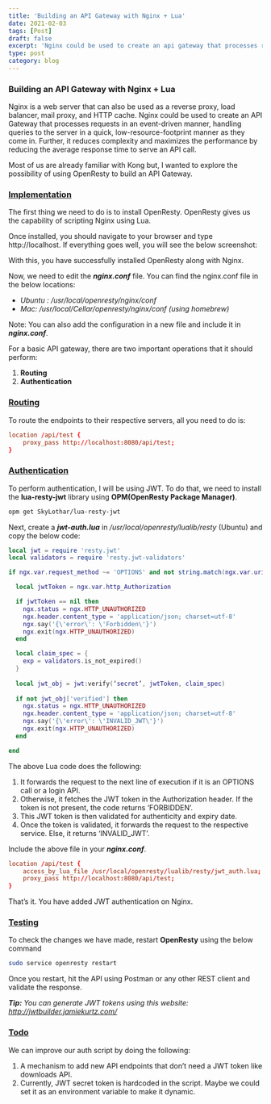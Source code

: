 ```yaml
---
title: 'Building an API Gateway with Nginx + Lua'
date: 2021-02-03
tags: [Post]
draft: false
excerpt: 'Nginx could be used to create an api gateway that processes requests in an event-driven manner'
type: post
category: blog
---
```


### Building an API Gateway with Nginx + Lua

Nginx is a web server that can also be used as a reverse proxy, load balancer, mail proxy, and HTTP cache. Nginx could be used to create an API Gateway that processes requests in an event-driven manner, handling queries to the server in a quick, low-resource-footprint manner as they come in. Further, it reduces complexity and maximizes the performance by reducing the average response time to serve an API call.  

Most of us are already familiar with Kong but, I wanted to explore the possibility of using OpenResty to build an API Gateway.

### <U>Implementation</U>
The first thing we need to do is to install OpenResty. OpenResty gives us the capability of scripting Nginx using Lua.  

Once installed, you should navigate to your browser and type http://localhost. If everything goes well, you will see the below screenshot:


<!-- ![OpenResty Welcome!](welcome.png "OpenResty Welcome") -->

With this, you have successfully installed OpenResty along with Nginx.  

Now, we need to edit the __*nginx.conf*__ file. You can find the nginx.conf file in the below locations:  

- *Ubuntu : /usr/local/openresty/nginx/conf*
- *Mac: /usr/local/Cellar/openresty/nginx/conf (using homebrew)*

Note: You can also add the configuration in a new file and include it in __*nginx.conf*__.

<!-- ![API Gateway with Nginx and Lua!](diagram.png "API Gateway with Nginx and Lua") -->

For a basic API gateway, there are two important operations that it should perform:

1. __Routing__
2. __Authentication__

### <U>Routing</U>
To route the endpoints to their respective servers, all you need to do is:

```nginx:title=/nginx.conf
location /api/test {
    proxy_pass http://localhost:8080/api/test;
}
```

### <U>Authentication</U>

To perform authentication, I will be using JWT. To do that, we need to install the __lua-resty-jwt__ library using __OPM(OpenResty Package Manager)__.

```bash
opm get SkyLothar/lua-resty-jwt
```

Next, create a __*jwt-auth.lua*__ in */usr/local/openresty/lualib/resty* (Ubuntu) and copy the below code:

```lua:title=/jwt-auth.lua
local jwt = require 'resty.jwt'
local validators = require 'resty.jwt-validators'

if ngx.var.request_method ~= 'OPTIONS' and not string.match(ngx.var.uri, 'login') then

  local jwtToken = ngx.var.http_Authorization

  if jwtToken == nil then
    ngx.status = ngx.HTTP_UNAUTHORIZED
    ngx.header.content_type = 'application/json; charset=utf-8'
    ngx.say('{\'error\': \'Forbidden\'}')
    ngx.exit(ngx.HTTP_UNAUTHORIZED)
  end

  local claim_spec = {
    exp = validators.is_not_expired()
  }
  
  local jwt_obj = jwt:verify(‘secret’, jwtToken, claim_spec)
  
  if not jwt_obj['verified'] then
    ngx.status = ngx.HTTP_UNAUTHORIZED
    ngx.header.content_type = 'application/json; charset=utf-8'
    ngx.say('{\'error\': \'INVALID_JWT\'}')
    ngx.exit(ngx.HTTP_UNAUTHORIZED)
  end

end
```

The above Lua code does the following:

1. It forwards the request to the next line of execution if it is an OPTIONS call or a login API.
2. Otherwise, it fetches the JWT token in the Authorization header. If the token is not present, the code returns ‘FORBIDDEN’.
3. This JWT token is then validated for authenticity and expiry date.
4. Once the token is validated, it forwards the request to the respective service. Else, it returns ‘INVALID_JWT’.

Include the above file in your __*nginx.conf*__.

```nginx:title=/nginx.conf
location /api/test {
    access_by_lua_file /usr/local/openresty/lualib/resty/jwt_auth.lua;
    proxy_pass http://localhost:8080/api/test;
}
```

That’s it. You have added JWT authentication on Nginx.

### <U>Testing</U>

To check the changes we have made, restart __OpenResty__ using the below command

```bash
sudo service openresty restart
```

Once you restart, hit the API using Postman or any other REST client and validate the response.

__*Tip:*__ *You can generate JWT tokens using this website: http://jwtbuilder.jamiekurtz.com/*

### <U>Todo</U>

We can improve our auth script by doing the following:

1. A mechanism to add new API endpoints that don’t need a JWT token like downloads API.
2. Currently, JWT secret token is hardcoded in the script. Maybe we could set it as an environment variable to make it dynamic.

